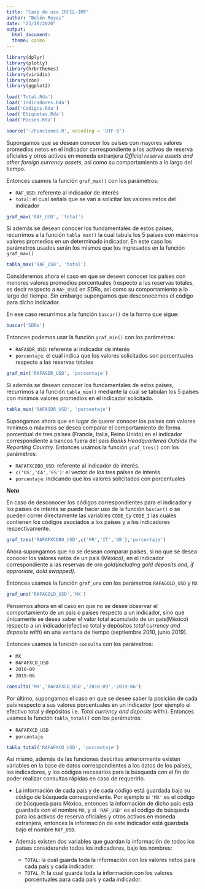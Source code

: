 ---
title: "Caso de uso IRFCL-IMF"
author: "Belén Reyes"
date: "23/10/2020"
output: 
  html_document:
  theme: cosmo
---

```{r, include=FALSE, warning=FALSE, message = FALSE}
library(dplyr)
library(plotly)
library(hrbrthemes)
library(viridis)
library(zoo)
library(ggplot2)

load('Total.Rda')
load('Indicadores.Rda')
load('Codigos.Rda')
load('Etiquetas.Rda')
load('Paises.Rda')

source('~/Funciones.R', encoding = 'UTF-8')
```

Supongamos que se desean conocer los países con mayores valores promedios netos en el indicador correspondiente a los activos de reserva oficiales y otros activos en moneda extranjera *Official reserve assets and other foreign currency assets*, así como su comportamiento a lo largo del tiempo.

Entonces usamos la función `graf_max()` con los parámetros:

- `RAF_USD`: referente al indicador de interés
- `total`: el cual señala que se van a solicitar los valores netos del indicador

```{r fig 1, fig.height = 4, fig.width = 8, fig.align = "center", warning=FALSE, message=FALSE}
graf_max('RAF_USD', 'total')
```

Si además se desean conocer los fundamentales de estos países, recurrimos a la función `tabla max()` la cual tabula los 5 países con máximos valores promedios en un determinado indicador. En este caso los parámetros usados serán los mismos que los ingresados en la función `graf_max()`

```{r,warning=FALSE,message=FALSE, fig.align = "center"}
tabla_max('RAF_USD', 'total')
```

Consideremos ahora el caso en que se deseen conocer los países con menores valores promedios porcentuales (respecto a las reservas totales, es decir respecto a `RAF_USD`) en SDRs, así como su comportamiento a lo largo del tiempo. Sin embargo supongamos que desconocemos el código para dicho indicador.

En ese caso recurrimos a la función `buscar()` de la forma que sigue:

```{r, warning=FALSE,message=FALSE}
buscar('SDRs')
```

Entonces podemos usar la función `graf_min()` con los parámetros:

- `RAFASDR_USD`: referente al indicador de interés
- `porcentaje`: el cual indica que los valores solicitados son porcentuales respecto a las reservas totales

```{r fig 2, fig.height = 4, fig.width = 8, fig.align = "center", warning=FALSE, message=FALSE}
graf_min('RAFASDR_USD', 'porcentaje')
```

Si además se desean conocer los fundamentales de estos países, recurrimos a la función `tabla_min()` mediante la cual se tabulan los 5 países con mínimos valores promedios en el indicador solicitado.

```{r,warning=FALSE,message=FALSE, fig.align = "center"}
tabla_min('RAFASDR_USD', 'porcentaje')
```

Supongamos ahora que en lugar de querer conocer los países con valores mínimos o máximos se desea comparar el comportamiento de forma porcentual de tres países (Francia, Italia, Reino Unido) en el indicador correspondiente a bancos fuera del país *Banks Headquartered Outside the Reporting Country*. Entonces usamos la función `graf_tres()` con los parámetros:

- `RAFAFXCDBO_USD`: referente al indicador de interés.
- `c('US','CA','ES')`: el vector de los tres países de interés
- `porcentaje`: indicando que los valores solicitados con porcentuales

***Nota***

En caso de desconocer los códigos correspondientes para el indicador y los países de interés se puede hacer uso de la función `buscar()` o se pueden correr directamente las variables `CODE_C`y `CODE_I` las cuales contienen los códigos asociados a los países y a los indicadores respectivamente. 

```{r fig 3, fig.height = 4, fig.width = 8, fig.align = "center", warning=FALSE, message=FALSE}
graf_tres('RAFAFXCDBO_USD',c('FR','IT','GB'),'porcentaje')
```

Ahora supongamos que no se desean comparar países, si no que se desea conocer los valores netos de un país (México), en el indicador correspondiente a las reservas de oro *gold(including gold deposits and, if approriate, dold swapped)*.

Entonces usamos la función `graf_uno` con los parámetros `RAFAGOLD_USD` y `MX`

```{r fig 4, fig.height = 4, fig.width = 8, fig.align = "center", warning=FALSE, message=FALSE}
graf_uno('RAFAGOLD_USD','MX')
```

Pensemos ahora en el caso en que no se desee observar el comportamiento de un país o países respecto a un indicador, sino que únicamente se desea saber el valor total acumulado de un país(México) respecto a un indicador(efectivo total y depósitos *total currency and deposits with*) en una ventana de tiempo (septiembre 2010, junio 2019).

Entonces usamos la función `consulta` con los parámetros:

- `MX`
- `RAFAFXCD_USD`
- `2010-09`
- `2019-06`

```{r,warning=FALSE,message=FALSE, fig.align = "center"}
consulta('MX','RAFAFXCD_USD','2010-09','2019-06')
```

Por último, supongamos el caso en que se desee saber la posición de cada país respecto a sus valores porcentuales en un indicador (por ejemplo el efectivo total y depósitos i.e. *Total currency and deposits with:*). Entonces usamos la función `tabla_total()` con los parámetros:

- `RAFAFXCD_USD`
- `porcentaje`

```{r,warning=FALSE,message=FALSE, fig.align = "center"}
tabla_total('RAFAFXCD_USD', 'porcentaje')
```

Así mismo, además de las funciones descritas anteriormente existen variables en la base de datos correspondientes a los datos de los países, los indicadores, y los códigos necesarios para la búsqueda con el fin de poder realizar consultas rápidas en caso de requerirlo.

- La información de cada país y de cada código está guardada bajo su código de búsqueda correspondiente. Por ejemplo si `'MX'` es el código de búsqueda para México, entonces la información de dicho país está guardada con el nombre `MX`, y si `'RAF_USD'` es el código de búsqueda para los activos de reserva oficiales y otros activos en moneda extranjera, entonces la información de este indicador está guardada bajo el nombre `RAF_USD`.

- Además existen dos variables que guardan la información de todos los países considerando todos los indicadores, bajo los nombres: 

  - `TOTAL`: la cual guarda toda la información con los valores netos para cada país y cada indicador.
  - `TOTAL_P`: la cual guarda toda la información con los valores porcentuales para cada país y cada indicador. 

















